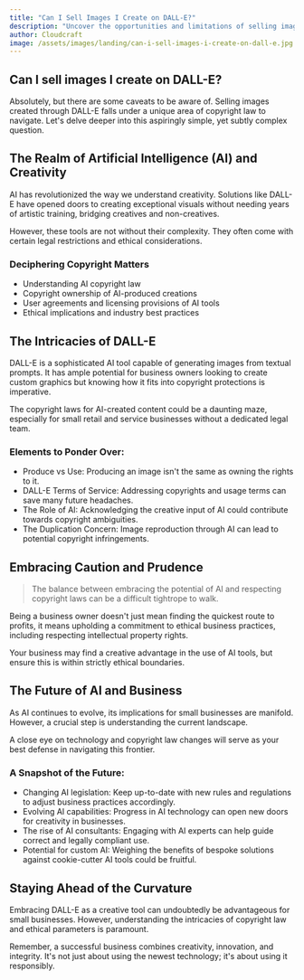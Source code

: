 ```yaml
---
title: "Can I Sell Images I Create on DALL-E?"
description: "Uncover the opportunities and limitations of selling images created using DALL-E, from a perspective of small business owners in the retail and service industry."
author: Cloudcraft
image: /assets/images/landing/can-i-sell-images-i-create-on-dall-e.jpg
---
```


## Can I sell images I create on DALL-E?

Absolutely, but there are some caveats to be aware of. Selling images created through DALL-E falls under a unique area of copyright law to navigate. Let's delve deeper into this aspiringly simple, yet subtly complex question.

<ServicesBlurb />

## The Realm of Artificial Intelligence (AI) and Creativity

AI has revolutionized the way we understand creativity. Solutions like DALL-E have opened doors to creating exceptional visuals without needing years of artistic training, bridging creatives and non-creatives.

However, these tools are not without their complexity. They often come with certain legal restrictions and ethical considerations.

### Deciphering Copyright Matters

* Understanding AI copyright law
* Copyright ownership of AI-produced creations
* User agreements and licensing provisions of AI tools
* Ethical implications and industry best practices

## The Intricacies of DALL-E

DALL-E is a sophisticated AI tool capable of generating images from textual prompts. It has ample potential for business owners looking to create custom graphics but knowing how it fits into copyright protections is imperative.

The copyright laws for AI-created content could be a daunting maze, especially for small retail and service businesses without a dedicated legal team.

### Elements to Ponder Over:

* Produce vs Use: Producing an image isn't the same as owning the rights to it.
* DALL-E Terms of Service: Addressing copyrights and usage terms can save many future headaches.
* The Role of AI: Acknowledging the creative input of AI could contribute towards copyright ambiguities.
* The Duplication Concern: Image reproduction through AI can lead to potential copyright infringements.

<GetStartedBlurb />

## Embracing Caution and Prudence

<blockquote>The balance between embracing the potential of AI and respecting copyright laws can be a difficult tightrope to walk.</blockquote>

Being a business owner doesn't just mean finding the quickest route to profits, it means upholding a commitment to ethical business practices, including respecting intellectual property rights.

Your business may find a creative advantage in the use of AI tools, but ensure this is within strictly ethical boundaries.

## The Future of AI and Business

As AI continues to evolve, its implications for small businesses are manifold. However, a crucial step is understanding the current landscape.

A close eye on technology and copyright law changes will serve as your best defense in navigating this frontier.

### A Snapshot of the Future:

* Changing AI legislation: Keep up-to-date with new rules and regulations to adjust business practices accordingly.
* Evolving AI capabilities: Progress in AI technology can open new doors for creativity in businesses.
* The rise of AI consultants: Engaging with AI experts can help guide correct and legally compliant use.
* Potential for custom AI: Weighing the benefits of bespoke solutions against cookie-cutter AI tools could be fruitful.

## Staying Ahead of the Curvature

Embracing DALL-E as a creative tool can undoubtedly be advantageous for small businesses. However, understanding the intricacies of copyright law and ethical parameters is paramount. 

Remember, a successful business combines creativity, innovation, and integrity. It's not just about using the newest technology; it's about using it responsibly.